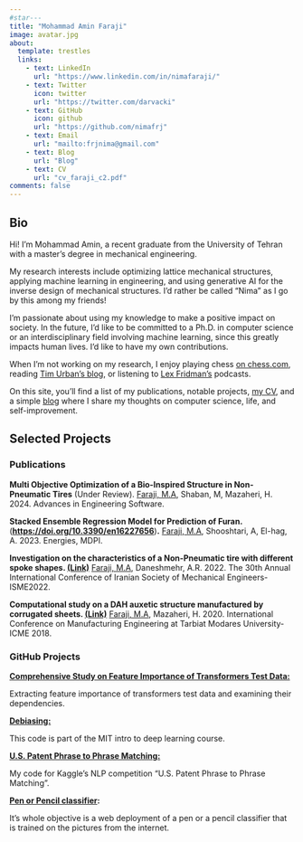 ```yaml
---
#star---
title: "Mohammad Amin Faraji"
image: avatar.jpg
about:
  template: trestles
  links:
    - text: LinkedIn
      url: "https://www.linkedin.com/in/nimafaraji/"
    - text: Twitter
      icon: twitter
      url: "https://twitter.com/darvacki"
    - text: GitHub
      icon: github
      url: "https://github.com/nimafrj"
    - text: Email
      url: "mailto:frjnima@gmail.com"
    - text: Blog
      url: "Blog"
    - text: CV
      url: "cv_faraji_c2.pdf"
comments: false
---
```


::: column-page
## Bio

Hi! I'm Mohammad Amin, a recent graduate from the University of Tehran with a master's degree in mechanical engineering.

My research interests include optimizing lattice mechanical structures, applying machine learning in engineering, and using generative AI for the inverse design of mechanical structures. I'd rather be called "Nima" as I go by this among my friends!

I'm passionate about using my knowledge to make a positive impact on society. In the future, I'd like to be committed to a Ph.D. in computer science or an interdisciplinary field involving machine learning, since this greatly impacts human lives. I'd like to have my own contributions.

When I'm not working on my research, I enjoy playing chess [on chess.com](https://www.chess.com/member/darvack), reading [Tim Urban's blog](https://waitbutwhy.com/), or listening to [Lex Fridman's](https://www.youtube.com/@lexfridman) podcasts.

On this site, you'll find a list of my publications, notable projects, [my CV](cv2.pdf), and a simple [blog](Blog) where I share my thoughts on computer science, life, and self-improvement.

## Selected Projects

### Publications

**Multi Objective Optimization of a Bio-Inspired Structure in Non-Pneumatic Tires** (Under Review). [Faraji, M.A]{.underline}, Shaban, M, Mazaheri, H. 2024. Advances in Engineering Software.

**Stacked Ensemble Regression Model for Prediction of Furan.** ([**https://doi.org/10.3390/en16227656**](https://doi.org/10.3390/en16227656))**.** [Faraji, M.A]{.underline}, Shooshtari, A, El-hag, A. 2023. Energies, MDPI.

**Investigation on the characteristics of a Non-Pneumatic tire with different spoke shapes. [(Link)](ISME_NPT_Faraji.pdf)** [Faraji, M.A]{.underline}, Daneshmehr, A.R. 2022. The 30th Annual International Conference of Iranian Society of Mechanical Engineers-ISME2022.

**Computational study on a DAH auxetic structure manufactured by corrugated sheets. [(Link)](ICME_Faraji.pdf)** [Faraji, M.A]{.underline}, Mazaheri, H. 2020. International Conference on Manufacturing Engineering at Tarbiat Modares University-ICME 2018.

### GitHub Projects

[**Comprehensive Study on Feature Importance of Transformers Test Data:**](https://github.com/NimaFrj/transformers-feature-importance)

Extracting feature importance of transformers test data and examining their dependencies.

[**Debiasing:**](https://github.com/NimaFrj/Debiasing/blob/main/Debiasing.ipynb)

This code is part of the MIT intro to deep learning course.

[**U.S. Patent Phrase to Phrase Matching:**](https://github.com/NimaFrj/US-Patent-Phrase-to-Phrase-Matching-Kaggle-Competition)

My code for Kaggle's NLP competition "U.S. Patent Phrase to Phrase Matching".

[**Pen or Pencil classifier**](https://nimafrj.github.io/Pencil_Website/pencil.html)**:**

It's whole objective is a web deployment of a pen or a pencil classifier that is trained on the pictures from the internet.
:::